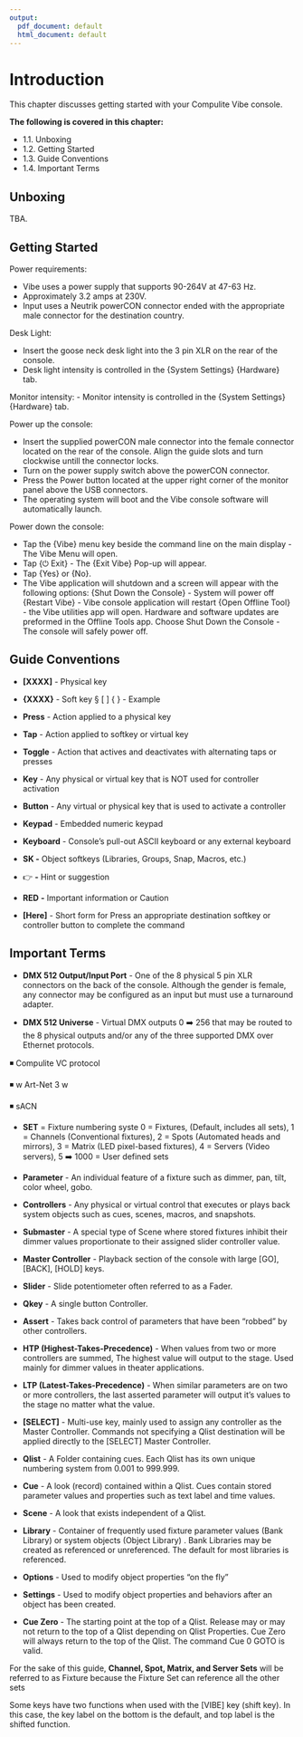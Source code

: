 ```yaml
---
output:
  pdf_document: default
  html_document: default
---
```

# Introduction

This chapter discusses getting started with your Compulite Vibe console.

**The following is covered in this chapter:**

-   1.1. Unboxing
-   1.2. Getting Started
-   1.3. Guide Conventions
-   1.4. Important Terms

## Unboxing

TBA.

## Getting Started
Power requirements:

- Vibe uses a power supply that supports 90-264V at 47-63 Hz.
- Approximately 3.2 amps at 230V.
- Input uses a Neutrik powerCON connector ended with the appropriate male connector for the destination country.

Desk Light:

- Insert the goose neck desk light into the 3 pin XLR on the rear of the console.
- Desk light intensity is controlled in the {System Settings} {Hardware} tab. 

Monitor intensity:
- Monitor intensity is controlled in the {System Settings} {Hardware} tab. 

Power up the console:

- Insert the supplied powerCON male connector into the female connector located on the rear of the console. Align the guide slots and turn clockwise untill the connector locks.
- Turn on the power supply switch above the powerCON connector.
- Press the Power button located at the upper right corner of the monitor panel above the USB connectors.
- The operating system will boot and the Vibe console software will automatically launch.

Power down the console:

- Tap the {Vibe} menu key beside the command line on the main display - The Vibe Menu will open.
- Tap {⏻ Exit} - The {Exit Vibe} Pop-up will appear.
- Tap {Yes} or {No}.
- The Vibe application will shutdown and a screen will appear with the following options:
{Shut Down the Console} - System will power off
{Restart Vibe} - Vibe console application will restart
{Open Offline Tool} - the Vibe utilities app will open. Hardware and software updates are preformed in the Offline Tools app.
Choose Shut Down the Console - The console will safely power off.

## Guide Conventions


- **[XXXX]** - Physical key

- **{XXXX}** - Soft key § [ ] { } - Example

- **Press** - Action applied to a physical key

- **Tap** - Action applied to softkey or virtual key

- **Toggle** - Action that actives and deactivates with alternating taps or presses

- **Key** - Any physical or virtual key that is NOT used for controller activation

- **Button** - Any virtual or physical key that is used to activate a controller

- **Keypad** - Embedded numeric keypad

- **Keyboard** - Console's pull-out ASCII keyboard or any external keyboard

- **SK -** Object softkeys (Libraries, Groups, Snap, Macros, etc.)

- 👉 **-** Hint or suggestion

- **RED**  **-** Important information or Caution

- **[Here]** - Short form for Press an appropriate destination softkey or controller button to complete the command

## Important Terms


-   **DMX 512 Output/Input Port** - One of the 8 physical 5 pin XLR connectors on the back of the console. Although the gender is female, any connector may be configured as an input but must use a turnaround adapter.
    
-   **DMX 512 Universe** - Virtual DMX outputs 0 ➡️ 256 that may be routed to the 8 physical outputs and/or any of the three supported DMX over Ethernet protocols. 

◾ Compulite VC protocol 

◾ w Art-Net 3 w 

◾ sACN
    
-   **SET** = Fixture numbering syste 0 = Fixtures, (Default, includes all sets), 1 = Channels (Conventional fixtures), 2 = Spots (Automated heads and mirrors), 3 = Matrix (LED pixel-based fixtures), 4 = Servers (Video servers), 5 ➡️ 1000 = User defined sets
    
-   **Parameter** - An individual feature of a fixture such as dimmer, pan, tilt, color wheel, gobo.
    
-   **Controllers** - Any physical or virtual control that executes or plays back system objects such as cues, scenes, macros, and snapshots.
    
-   **Submaster** - A special type of Scene where stored fixtures inhibit their dimmer values proportionate to their assigned slider controller value.
    
-   **Master Controller** - Playback section of the console with large [GO], [BACK], [HOLD] keys.
    
-   **Slider** - Slide potentiometer often referred to as a Fader.
    
-   **Qkey** - A single button Controller.
    
-   **Assert** - Takes back control of parameters that have been "robbed" by other controllers.
    
-   **HTP (Highest-Takes-Precedence)** - When values from two or more controllers are summed, The highest value will output to the stage. Used mainly for dimmer values in theater applications.
    
-   **LTP (Latest-Takes-Precedence)** - When similar parameters are on two or more controllers, the last asserted parameter will output it's values to the stage no matter what the value.
    
-   **[SELECT]** - Multi-use key, mainly used to assign any controller as the Master Controller. Commands not specifying a Qlist destination will be applied directly to the [SELECT] Master Controller.
    
-   **Qlist** - A Folder containing cues. Each Qlist has its own unique numbering system from 0.001 to 999.999.
    
-   **Cue** - A look (record) contained within a Qlist. Cues contain stored parameter values and properties such as text label and time values.
    
-   **Scene** - A look that exists independent of a Qlist.
    
-   **Library** - Container of frequently used fixture parameter values (Bank Library) or system objects (Object Library) . Bank Libraries may be created as referenced or unreferenced. The default for most libraries is referenced.
    
-   **Options** - Used to modify object properties "on the fly"
    
-   **Settings** - Used to modify object properties and behaviors after an object has been created.
    
-   **Cue Zero** - The starting point at the top of a Qlist. Release may or may not return to the top of a Qlist depending on Qlist Properties. Cue Zero will always return to the top of the Qlist. The command Cue 0 GOTO is valid.
    

For the sake of this guide, **Channel, Spot, Matrix, and Server Sets** will be referred to as Fixture because the Fixture Set can reference all the other sets

Some keys have two functions when used with the [VIBE] key (shift key). In this case, the key label on the bottom is the default, and top label is the shifted function.